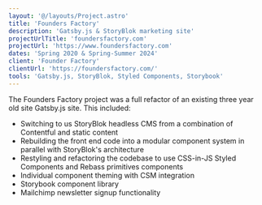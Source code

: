 ```yaml
---
layout: '@/layouts/Project.astro'
title: 'Founders Factory'
description: 'Gatsby.js & StoryBlok marketing site'
projectUrlTitle: 'foundersfactory.com'
projectUrl: 'https://www.foundersfactory.com'
dates: 'Spring 2020 & Spring-Summer 2024'
client: 'Founder Factory'
clientUrl: 'https://foundersfactory.com/'
tools: 'Gatsby.js, StoryBlok, Styled Components, Storybook'
---
```


The Founders Factory project was a full refactor of an existing three year old site Gatsby.js site. This included:

* Switching to us StoryBlok headless CMS from a combination of Contentful and static content
* Rebuilding the front end code into a modular component system in parallel with StoryBlok's architecture
* Restyling and refactoring the codebase to use CSS-in-JS Styled Components and Rebass primitives components
* Individual component theming with CSM integration
* Storybook component library
* Mailchimp newsletter signup functionality
